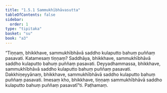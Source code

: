 ```yaml
---
title: "1.5.1 Sammukhībhāvasutta"
tableOfContents: false
sidebar:
  order: 1
type: "tipitaka"
basket: "su"
book: "a3"
---
```



<DynamicBreadcrumb />

<Division number="41" book="a3" bookNo="15" page="148">

<Paragraph number="273" book="a3">
“Tiṇṇaṃ, bhikkhave, sammukhībhāvā saddho kulaputto bahuṃ puññaṃ pasavati. Katamesaṃ tiṇṇaṃ? Saddhāya, bhikkhave, sammukhībhāvā saddho kulaputto bahuṃ puññaṃ pasavati. Deyyadhammassa, bhikkhave, sammukhībhāvā saddho kulaputto bahuṃ puññaṃ pasavati. Dakkhiṇeyyānaṃ, bhikkhave, sammukhībhāvā saddho kulaputto bahuṃ puññaṃ pasavati. Imesaṃ kho, bhikkhave, tiṇṇaṃ sammukhībhāvā saddho kulaputto bahuṃ puññaṃ pasavatī”ti.

</Paragraph>
</Division>

<Paragraph number="274" type="center" book="a3">
Paṭhamaṃ.
</Paragraph>